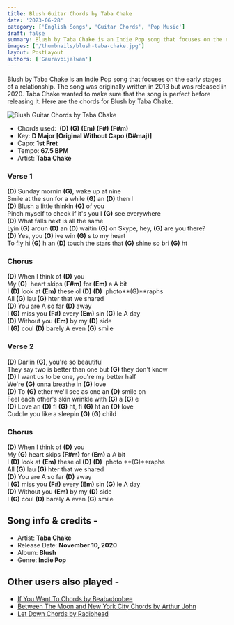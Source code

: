 ```yaml
---
title: Blush Guitar Chords by Taba Chake
date: '2023-06-28'
category: ['English Songs', 'Guitar Chords', 'Pop Music']
draft: false
summary: Blush by Taba Chake is an Indie Pop song that focuses on the early stages of a relationship. The song was originally written in 2013 but was released in 2020. Taba Chake wanted to make sure that the song is perfect before releasing it. Here the chords for Blush by Taba Chake.
images: ['/thumbnails/blush-taba-chake.jpg']
layout: PostLayout
authors: ['Gauravbijalwan']
---
```


Blush by Taba Chake is an Indie Pop song that focuses on the early stages of a relationship. The song was originally written in 2013 but was released in 2020. Taba Chake wanted to make sure that the song is perfect before releasing it. Here are the chords for Blush by Taba Chake.

![Blush Guitar Chords by Taba Chake](/thumbnails/blush-taba-chake.jpg)

- Chords used:  **(D)** **(G)** **(Em)** **(F#)** **(F#m)**
- Key: **D Major \[Original Without Capo **(D#maj)**\]**
- Capo: **1st Fret**
- Tempo: **67.5 BPM**
- Artist: **Taba Chake**

### Verse 1

**(D)** Sunday mornin **(G)**, wake up at nine\
Smile at the sun for a while **(G)** an **(D)** then I\
**(D)** Blush a little thinkin **(G)** of you\
Pinch myself to check if it's you I **(G)** see everywhere\
**(D)** What falls next is all the same\
Lyin **(G)** aroun **(D)** an **(D)** waitin **(G)** on Skype, hey, **(G)** are you there?\
**(D)** Yes, you **(G)** ive win **(G)** s to my heart\
To fly hi **(G)** h an **(D)** touch the stars that **(G)** shine so bri **(G)** ht

### Chorus

**(D)** When I think of **(D)** you\
My **(G)**  heart skips **(F#m)** for **(Em)** a A bit\
I **(D)** look at **(Em)** these ol **(D)** **(D)**  photo**(G)**raphs\
All **(G)** lau **(G)** hter that we shared\
**(D)** You are A so far **(D)** away\
I **(G)** miss you **(F#)** every **(Em)** sin **(G)** le A day\
**(D)** Without you **(Em)** by my **(D)** side\
I **(G)** coul **(D)** barely A even **(G)** smile

### Verse 2

**(D)** Darlin **(G)**, you're so beautiful\
They say two is better than one but **(G)** they don't know\
**(D)** I want us to be one, you're my better half\
We're **(G)** onna breathe in **(G)** love\
**(D)** To **(G)** ether we'll see as one an **(D)** smile on\
Feel each other's skin wrinkle with **(G)** a **(G)** e\
**(D)** Love an **(D)** fi **(G)** ht, fi **(G)** ht an **(D)** love\
Cuddle you like a sleepin **(G)** **(G)** child

### Chorus

**(D)** When I think of **(D)** you\
My **(G)** heart skips **(F#m)** for **(Em)** a A bit\
I **(D)** look at **(Em)** these ol **(D)** **(D)**  photo **(G)**raphs\
All **(G)** lau **(G)** hter that we shared\
**(D)** You are A so far **(D)** away\
I **(G)** miss you **(F#)** every **(Em)** sin **(G)** le A day\
**(D)** Without you **(Em)** by my **(D)** side\
I **(G)** coul **(D)** barely A even **(G)** smile

## Song info & credits -

- Artist: **Taba Chake**
- Release Date: **November 10, 2020**
- Album: **Blush**
- Genre: **Indie Pop**

## Other users also played -

- [If You Want To Chords by Beabadoobee](https://www.chordsco.com/chords/if-you-want-to-chords-by-beabadoobee)
- [Between The Moon and New York City Chords by Arthur John](https://www.chordsco.com/chords/between-the-moon-and-new-york-city-chords-by-arthur-john)
- [Let Down Chords by Radiohead](https://www.chordsco.com/chords/let-down-chords-by-radiohead)
